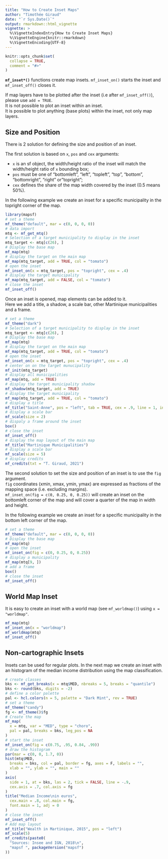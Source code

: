 ```yaml
---
title: "How to Create Inset Maps"
author: "Timothée Giraud"
date: "`r Sys.Date()`"
output: rmarkdown::html_vignette
vignette: >
  %\VignetteIndexEntry{How to Create Inset Maps}
  %\VignetteEngine{knitr::rmarkdown}
  %\VignetteEncoding{UTF-8}
---
```




```r
knitr::opts_chunk$set(
  collapse = TRUE,
  comment = "#>"
)
```




**`mf_inset*()`** functions create map insets.
`mf_inset_on()` starts the inset and `mf_inset_off()` closes it. 


If map layers have to be plotted after the inset (i.e after `mf_inset_off()`), please use `add = TRUE`.  
It is not possible to plot an inset within an inset.  
It is possible to plot anything (base plots) within the inset, not only map layers.  



## Size and Position

There is 2 solution for defining the size and position of an inset.   

The first solution is based on `x`, `pos` and `cex` arguments:  

- `x` is an sf object, the width/height ratio of the inset will match the width/height ratio of `x` bounding box;  
- `pos` must be one of "bottomleft", "left", "topleft", "top", "bottom", "bottomright", "right" or"topright";   
- `cex` defines the share of the map width covered by the inset (0.5 means 50%).   

In the following example we create an inset for a specific municipality in the topright corner of the map. 

```r
library(mapsf)
# set a theme
mf_theme("default", mar = c(0, 0, 0, 0))
# data import
mtq <- mf_get_mtq()
# Selection of a target municipality to display in the inset
mtq_target <- mtq[c(26), ]
# Display the base map
mf_map(mtq)
# display the target on the main map
mf_map(mtq_target, add = TRUE, col = "tomato")
# open the inset
mf_inset_on(x = mtq_target, pos = "topright", cex = .4)
# display the target municipality
mf_map(mtq_target, add = FALSE, col = "tomato")
# close the inset
mf_inset_off()
```

Once an inset is opened, map elements can be added to it.  
Here we add a title, a shadow, a scale bar, other Martinique municipalities and a frame.  

```r
# set a theme
mf_theme("dark")
# Selection of a target municipality to display in the inset
mtq_target <- mtq[c(26), ]
# Display the base map
mf_map(mtq)
# display the target on the main map
mf_map(mtq_target, add = TRUE, col = "tomato")
# open the inset
mf_inset_on(x = mtq_target, pos = "topright", cex = .4)
# center on on the target munucipality
mf_init(mtq_target)
# display all municipalities
mf_map(mtq, add = TRUE)
# display the target municipality shadow
mf_shadow(mtq_target, add = TRUE)
# display the target municipality
mf_map(mtq_target, add = TRUE, col = "tomato")
# display a title
mf_title("Saint-Anne", pos = "left", tab = TRUE, cex = .9, line = 1, inner = TRUE)
# display a scale bar
mf_scale(size = 2)
# dispaly a frame around the inset
box()
# close the inset
mf_inset_off()
# display the map layout of the main map
mf_title("Martinique Municipalities")
# display a scale bar
mf_scale(size = 5)
# display credits
mf_credits(txt = "T. Giraud, 2021")
```

The second solution to set the size and position of an inset is to use the `fig` argument.   
`fig` coordinates (xmin, xmax, ymin, ymax) are expressed as fractions of the mapping space (i.e. excluding margins).  
`mf_inset_on(fig = c(0, 0.25, 0, 0.25))` will create an inset on the bottomleft corner of the map and will cover a quarter of the map in width and height.   

In the following example we create an inset for a specific municipality in the bottom left corner of the map. 

```r
# set a theme
mf_theme("default", mar = c(0, 0, 0, 0))
# Display the base map
mf_map(mtq)
# open the inset
mf_inset_on(fig = c(0, 0.25, 0, 0.25))
# display a municipality
mf_map(mtq[9, ])
# add a frame
box()
# close the inset
mf_inset_off()
```


## World Map Inset

It is easy to create an inset with a world map (see `mf_worldmap()`) using `x = "worldmap"`. 

```r
mf_map(mtq)
mf_inset_on(x = "worldmap")
mf_worldmap(mtq)
mf_inset_off()
```



## Non-cartographic Insets
Insets can be used for regular plots. In the next map we create an inset with an histogram of the median income distribution using the map classification. 

```r
# create classes
bks <- mf_get_breaks(x = mtq$MED, nbreaks = 5, breaks = "quantile")
bks <- round(bks, digits = -2)
# define a color palette
pal <- hcl.colors(n = 5, palette = "Dark Mint", rev = TRUE)
# set a theme
mf_theme("candy")
fg <- mf_theme()$fg
# Create the map
mf_map(
  x = mtq, var = "MED", type = "choro",
  pal = pal, breaks = bks, leg_pos = NA
)
# start the inset
mf_inset_on(fig = c(0.75, .95, 0.84, .99))
# draw the histogram
par(mar = c(0, 0, 1.7, 0))
hist(mtq$MED,
  breaks = bks, col = pal, border = fg, axes = F, labels = "",
  xlab = "", ylab = "", main = ""
)
axis(
  side = 1, at = bks, las = 2, tick = FALSE, line = -.9,
  cex.axis = .7, col.axis = fg
)
title("Median Income\nin euros",
  cex.main = .8, col.main = fg,
  font.main = 1, adj = 0
)
# close the inset
mf_inset_off()
# Add map layout
mf_title("Wealth in Martinique, 2015", pos = "left")
mf_scale(5)
mf_credits(paste0(
  "Sources: Insee and IGN, 2018\n",
  "mapsf ", packageVersion("mapsf")
))
```

